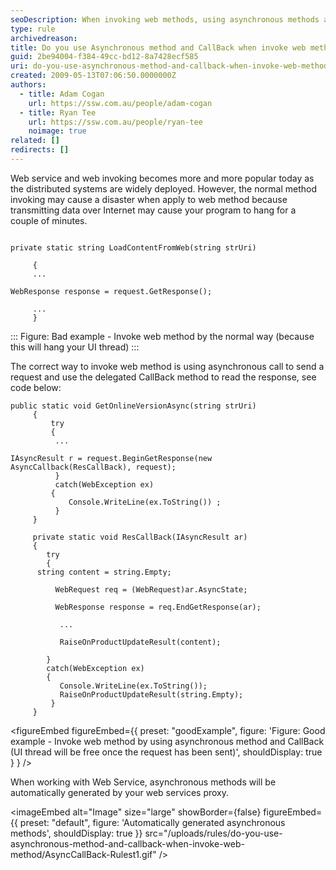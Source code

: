```yaml
---
seoDescription: When invoking web methods, using asynchronous methods and callbacks ensures UI thread freedom during data transmission over the internet.
type: rule
archivedreason:
title: Do you use Asynchronous method and CallBack when invoke web method?
guid: 2be94004-f384-49cc-bd12-8a7428ecf585
uri: do-you-use-asynchronous-method-and-callback-when-invoke-web-method
created: 2009-05-13T07:06:50.0000000Z
authors:
  - title: Adam Cogan
    url: https://ssw.com.au/people/adam-cogan
  - title: Ryan Tee
    url: https://ssw.com.au/people/ryan-tee
    noimage: true
related: []
redirects: []
---
```


Web service and web invoking becomes more and more popular today as the distributed systems are widely deployed. However, the normal method invoking may cause a disaster when apply to web method because transmitting data over Internet may cause your program to hang for a couple of minutes.
```dotnet

private static string LoadContentFromWeb(string strUri)

     {
     ...

WebResponse response = request.GetResponse();

     ...
     }
```

:::
Figure: Bad example - Invoke web method by the normal way (because this will hang your UI thread)
:::

The correct way to invoke web method is using asynchronous call to send a request and use the delegated CallBack method to read the response, see code below:

```dotnet
public static void GetOnlineVersionAsync(string strUri)
     {
         try
         {
          ...

IAsyncResult r = request.BeginGetResponse(new AsyncCallback(ResCallBack), request);
          }
          catch(WebException ex)
         {
             Console.WriteLine(ex.ToString()) ;
          }
     }

     private static void ResCallBack(IAsyncResult ar)
     {
        try
        {
      string content = string.Empty;

          WebRequest req = (WebRequest)ar.AsyncState;

          WebResponse response = req.EndGetResponse(ar);

           ...

           RaiseOnProductUpdateResult(content);

        }
        catch(WebException ex)
        {
           Console.WriteLine(ex.ToString());
           RaiseOnProductUpdateResult(string.Empty);
         }
     }
```

<figureEmbed figureEmbed={{
  preset: "goodExample",
  figure: 'Figure: Good example - Invoke web method by using asynchronous method and CallBack (UI thread will be free once the request has been sent)',
  shouldDisplay: true
} } />


When working with Web Service, asynchronous methods will be automatically generated by your web services proxy.


<imageEmbed
  alt="Image"
  size="large"
  showBorder={false}
  figureEmbed={{
    preset: "default",
    figure: 'Automatically generated asynchronous methods',
    shouldDisplay: true
  }}
  src="/uploads/rules/do-you-use-asynchronous-method-and-callback-when-invoke-web-method/AsyncCallBack-Rulest1.gif"
/>